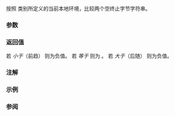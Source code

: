{{cpp/title|strcoll}}
{{cpp/string/byte/navbar}}
{{ddcl|header=cstring|
int strcoll( const char* lhs, const char* rhs );
}}

按照 {{lc|LC_COLLATE}} 类别所定义的当前本地环境，比较两个空终止字节字符串。

===参数===
{{par begin}}
{{par|lhs, rhs|指向要比较的空终止字节字符串的指针}}
{{par end}}

===返回值===
若 {{c|lhs}} ''小于''（前趋）{{c|rhs}} 则为负值。
若 {{c|lhs}} ''等于'' {{c|rhs}} 则为 {{c|0}}。
若 {{c|lhs}} ''大于''（后随）{{c|rhs}} 则为负值。

===注解===
{{cpp/locale/collate/collation_note}}

===示例===
{{example
|code=
#include &lt;clocale&gt;
#include &lt;cstring&gt;
#include &lt;iostream&gt;

int main()
{
    std::setlocale(LC_COLLATE, "cs_CZ.utf8");
    // 作为替代，一些 OS 上 ISO-8859-2 (又称 Latin-2) 可能也能工作：
    // std::setlocale(LC_COLLATE, "cs_CZ.iso88592");

    const char* s1 = "hrnec";
    const char* s2 = "chrt";

    std::cout &lt;&lt; "捷克本地环境中: ";
    if (std::strcoll(s1, s2) &lt; 0)
        std::cout &lt;&lt; s1 &lt;&lt; " 前驱 " &lt;&lt; s2 &lt;&lt; '\n';
    else
        std::cout &lt;&lt; s2 &lt;&lt; " 前驱 " &lt;&lt; s1 &lt;&lt; '\n';

    std::cout &lt;&lt; "字典序比较中: ";
    if (std::strcmp(s1, s2) &lt; 0)
        std::cout &lt;&lt; s1 &lt;&lt; " 前驱 " &lt;&lt; s2 &lt;&lt; '\n';
    else
        std::cout &lt;&lt; s2 &lt;&lt; " 前驱 " &lt;&lt; s1 &lt;&lt; '\n';
}
|output=
捷克本地环境中: hrnec 前驱 chrt
字典序比较中: chrt 前驱 hrnec
}}

===参阅===
{{dsc begin}}
{{dsc inc|cpp/string/wide/dsc wcscoll}}
{{dsc inc|cpp/locale/collate/dsc do_compare}}
{{dsc inc|cpp/string/byte/dsc strxfrm}}
{{dsc see c|c/string/byte/strcoll}}
{{dsc end}}

{{langlinks|de|en|es|fr|it|ja|pt|ru}}